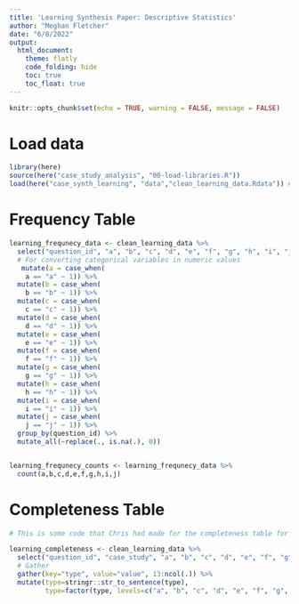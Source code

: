 ```yaml
---
title: 'Learning Synthesis Paper: Descriptive Statistics'
author: "Meghan Fletcher"
date: "6/8/2022"
output: 
  html_document:
    theme: flatly
    code_folding: hide
    toc: true
    toc_float: true
---
```


```r
knitr::opts_chunk$set(echo = TRUE, warning = FALSE, message = FALSE)

```

# Load data

```r
library(here)
source(here("case_study_analysis", "00-load-libraries.R"))
load(here("case_synth_learning", "data","clean_learning_data.Rdata")) # from 01-prep-data.Rmd
```

# Frequency Table

```r
learning_frequnecy_data <- clean_learning_data %>% 
  select("question_id", "a", "b", "c", "d", "e", "f", "g", "h", "i", "j") %>% # no responses for K or L
  # For converting categorical variables in numeric values
   mutate(a = case_when(
    a == "a" ~ 1)) %>% 
  mutate(b = case_when(
    b == "b" ~ 1)) %>% 
  mutate(c = case_when(
    c == "c" ~ 1)) %>% 
  mutate(d = case_when(
    d == "d" ~ 1)) %>% 
  mutate(e = case_when(
    e == "e" ~ 1)) %>% 
  mutate(f = case_when(
    f == "f" ~ 1)) %>% 
  mutate(g = case_when(
    g == "g" ~ 1)) %>% 
  mutate(h = case_when(
    h == "h" ~ 1)) %>% 
  mutate(i = case_when(
    i == "i" ~ 1)) %>% 
  mutate(j = case_when(
    j == "j" ~ 1)) %>% 
  group_by(question_id) %>% 
  mutate_all(~replace(., is.na(.), 0))


learning_frequnecy_counts <- learning_frequnecy_data %>% 
  count(a,b,c,d,e,f,g,h,i,j) 
```


###############################################################################################################

# Completeness Table
```r
# This is some code that Chris had made for the completeness table for the attributes paper - I haven't had enought time to figure out how to properly graph it

learning_completeness <- clean_learning_data %>% 
  select("question_id", "case_study", "a", "b", "c", "d", "e", "f", "g", "h", "i", "j", "k", "h") %>% 
  # Gather
  gather(key="type", value="value", 13:ncol(.)) %>%
  mutate(type=stringr::str_to_sentence(type),
         type=factor(type, levels=c("a", "b", "c", "d", "e", "f", "g", "h", "i", "j")))
```






















